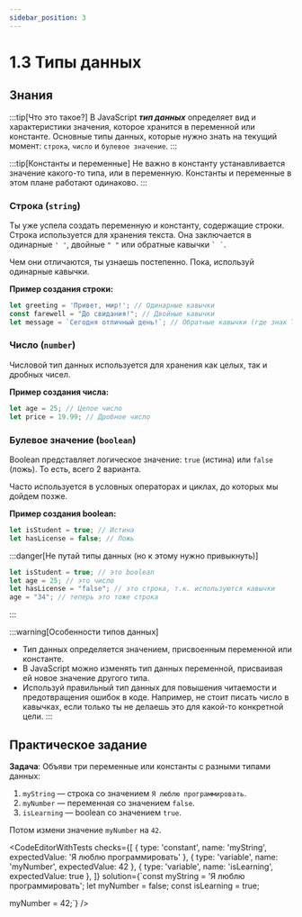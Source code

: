 ```yaml
---
sidebar_position: 3
---
```



# 1.3 Типы данных

## Знания

:::tip[Что это такое?]
В JavaScript ___тип данных___ определяет вид и характеристики значения, которое хранится в переменной или константе.
Основные типы данных, которые нужно знать на текущий момент: `строка`, `число` и `булевое значение`.
:::

:::tip[Константы и переменные]
Не важно в константу устанавливается значение какого-то типа, или в переменную. Константы и переменные в этом плане работают одинаково.
:::

### **Строка (`string`)**

Ты уже успела создать переменную и константу, содержащие строки. Строка используется для хранения текста. Она заключается в одинарные `' '`, двойные `" "` или обратные кавычки `` ` ` ``.

Чем они отличаются, ты узнаешь постепенно. Пока, используй одинарные кавычки.

**Пример создания строки:**

```javascript
let greeting = 'Привет, мир!'; // Одинарные кавычки
const farewell = "До свидания!"; // Двойные кавычки
let message = `Сегодня отличный день!`; // Обратные кавычки (где знак Тильда в верхнем левом углу на клавиатуре)
```

### **Число (`number`)**

Числовой тип данных используется для хранения как целых, так и дробных чисел.

**Пример создания числа:**

```javascript
let age = 25; // Целое число
let price = 19.99; // Дробное число
```

### **Булевое значение (`boolean`)**

Boolean представляет логическое значение: `true` (истина) или `false` (ложь). То есть, всего 2 варианта.

Часто используется в условных операторах и циклах, до которых мы дойдем позже.

**Пример создания boolean:**

```javascript
let isStudent = true; // Истина
let hasLicense = false; // Ложь
```

:::danger[Не путай типы данных (но к этому нужно привыкнуть)]
```javascript
let isStudent = true; // это boolean
let age = 25; // это число
let hasLicense = "false"; // это строка, т.к. используются кавычки
age = "34"; // теперь это тоже строка
```
:::

:::warning[Особенности типов данных]
- Тип данных определяется значением, присвоенным переменной или константе.
- В JavaScript можно изменять тип данных переменной, присваивая ей новое значение другого типа.
- Используй правильный тип данных для повышения читаемости и предотвращения ошибок в коде. Например, не стоит писать число в кавычках, если только ты не делаешь это для какой-то конкретной цели.
:::

## Практическое задание

__Задача__: Объяви три переменные или константы с разными типами данных:
1. `myString` — строка со значением `Я люблю программировать`.
2. `myNumber` — переменная со значением `false`.
3. `isLearning` — boolean со значением `true`.

Потом измени значение `myNumber` на `42`.

<CodeEditorWithTests
    checks={[
        { type: 'constant', name: 'myString', expectedValue: 'Я люблю программировать' },
        { type: 'variable', name: 'myNumber', expectedValue: 42 },
        { type: 'variable', name: 'isLearning', expectedValue: true },
    ]}
    solution={`const myString = 'Я люблю программировать';
let myNumber = false;
const isLearning = true;

myNumber = 42;`}
/>
